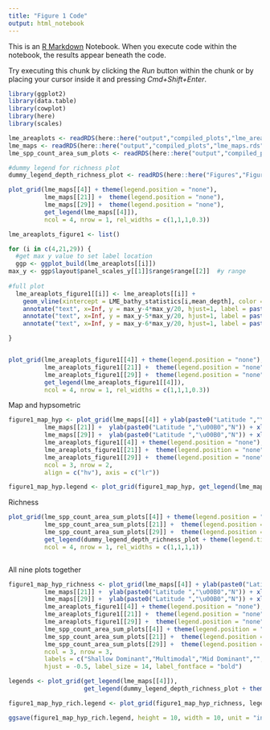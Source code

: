 ```yaml
---
title: "Figure 1 Code"
output: html_notebook
---
```


This is an [R Markdown](http://rmarkdown.rstudio.com) Notebook. When you execute code within the notebook, the results appear beneath the code. 

Try executing this chunk by clicking the *Run* button within the chunk or by placing your cursor inside it and pressing *Cmd+Shift+Enter*. 

```r
library(ggplot2)
library(data.table)
library(cowplot)
library(here)
library(scales)

lme_areaplots <- readRDS(here::here("output","compiled_plots","lme_areaplots.rds"))
lme_maps <- readRDS(here::here("output","compiled_plots","lme_maps.rds"))
lme_spp_count_area_sum_plots <- readRDS(here::here("output","compiled_plots","lme_spp_count_area_sum_plots.rds"))

#dummy legend for richness plot
dummy_legend_depth_richness_plot <- readRDS(here::here("Figures","Figure1","dummy_legend_richness_plot.rds"))
```

```r

plot_grid(lme_maps[[4]] + theme(legend.position = "none"),
          lme_maps[[21]] +  theme(legend.position = "none"),
          lme_maps[[29]] +  theme(legend.position = "none"),
          get_legend(lme_maps[[4]]),
          ncol = 4, nrow = 1, rel_widths = c(1,1,1,0.3))


```

```r

lme_areaplots_figure1 <- list()

for (i in c(4,21,29)) {
  #get max y value to set label location
  ggp <- ggplot_build(lme_areaplots[[i]])
max_y <- ggp$layout$panel_scales_y[[1]]$range$range[[2]]  #y range
  
#full plot
  lme_areaplots_figure1[[i]] <- lme_areaplots[[i]] +
    geom_vline(xintercept = LME_bathy_statistics[i,mean_depth], color = "red", alpha = 0.3) +
    annotate("text", x=Inf, y = max_y-4*max_y/20, hjust=1, label = paste0("Dip Test: ", signif(LME_bathy_statistics[i,"dip_test"],2), " P-value = ", signif(LME_bathy_statistics[i,"dip_p_value"], 2)), size = 2) +
    annotate("text", x=Inf, y = max_y-5*max_y/20, hjust=1, label = paste0("Skew: ", round(LME_bathy_statistics[i,"skew"],2)), size = 2) +
    annotate("text", x=Inf, y = max_y-6*max_y/20, hjust=1, label = paste0("Mean: ",round(LME_bathy_statistics[i,"mean_depth"],2), " m"), size = 2)

}


plot_grid(lme_areaplots_figure1[[4]] + theme(legend.position = "none"),
          lme_areaplots_figure1[[21]] +  theme(legend.position = "none"),
          lme_areaplots_figure1[[29]] +  theme(legend.position = "none"),
          get_legend(lme_areaplots_figure1[[4]]),
          ncol = 4, nrow = 1, rel_widths = c(1,1,1,0.3)) 
```

Map and hypsometric 
```r
figure1_map_hyp <- plot_grid(lme_maps[[4]] + ylab(paste0("Latitude ","\u00B0","N")) + xlab(paste0("Longitude ","\u00B0","E")) + theme(legend.position = "none"),
          lme_maps[[21]] +  ylab(paste0("Latitude ","\u00B0","N")) + xlab(paste0("Longitude ","\u00B0","E")) + theme(legend.position = "none", axis.title.y = element_blank()),
          lme_maps[[29]] +  ylab(paste0("Latitude ","\u00B0","N")) + xlab(paste0("Longitude ","\u00B0","E")) + theme(legend.position = "none", axis.title.y = element_blank()),
          lme_areaplots_figure1[[4]] + theme(legend.position = "none"),
          lme_areaplots_figure1[[21]] +  theme(legend.position = "none", axis.title.y = element_blank()),
          lme_areaplots_figure1[[29]] +  theme(legend.position = "none", axis.title.y = element_blank()),
          ncol = 3, nrow = 2,
          align = c("hv"), axis = c("lr"))

figure1_map_hyp.legend <- plot_grid(figure1_map_hyp, get_legend(lme_maps[[4]]), ncol = 2, nrow = 1, rel_widths = c(10,1))
```

Richness
```r
plot_grid(lme_spp_count_area_sum_plots[[4]] + theme(legend.position = "none"),
          lme_spp_count_area_sum_plots[[21]] +  theme(legend.position = "none", axis.title.y = element_blank()),
          lme_spp_count_area_sum_plots[[29]] +  theme(legend.position = "none", axis.title.y = element_blank()),
          get_legend(dummy_legend_depth_richness_plot + theme(legend.title = element_text(size = 10), legend.text = element_text(size = 10))),
          ncol = 4, nrow = 1, rel_widths = c(1,1,1,1)) 



```

All nine plots together
```r
figure1_map_hyp_richness <- plot_grid(lme_maps[[4]] + ylab(paste0("Latitude ","\u00B0","N")) + xlab(paste0("Longitude ","\u00B0","E")) + theme(legend.position = "none", plot.margin = margin(1,0,0,0,unit = "cm")),
          lme_maps[[21]] +  ylab(paste0("Latitude ","\u00B0","N")) + xlab(paste0("Longitude ","\u00B0","E")) + theme(legend.position = "none", axis.title.y = element_blank(), plot.margin = margin(1,0,0,0,unit = "cm")),
          lme_maps[[29]] +  ylab(paste0("Latitude ","\u00B0","N")) + xlab(paste0("Longitude ","\u00B0","E")) + theme(legend.position = "none", axis.title.y = element_blank(), plot.margin = margin(1,0,0,0,unit = "cm")),
          lme_areaplots_figure1[[4]] + theme(legend.position = "none"),
          lme_areaplots_figure1[[21]] +  theme(legend.position = "none", axis.title.y = element_blank()),
          lme_areaplots_figure1[[29]] +  theme(legend.position = "none", axis.title.y = element_blank()),
          lme_spp_count_area_sum_plots[[4]] + theme(legend.position = "none"),
          lme_spp_count_area_sum_plots[[21]] +  theme(legend.position = "none", axis.title.y = element_blank()),
          lme_spp_count_area_sum_plots[[29]] +  theme(legend.position = "none", axis.title.y = element_blank()),
          ncol = 3, nrow = 3, 
          labels = c("Shallow Dominant","Multimodal","Mid Dominant","","","","","",""), 
          hjust = -0.5, label_size = 14, label_fontface = "bold")

legends <- plot_grid(get_legend(lme_maps[[4]]), 
                     get_legend(dummy_legend_depth_richness_plot + theme(legend.title = element_blank(), legend.text = element_text(size = 11))), nrow  = 2, ncol = 1)

figure1_map_hyp_rich.legend <- plot_grid(figure1_map_hyp_richness, legends, ncol = 2, nrow = 1, rel_widths = c(7,1))

ggsave(figure1_map_hyp_rich.legend, height = 10, width = 10, unit = "in", path = here::here("Figures","Figure1"), filename = "figure1_map_hyp_rich.legend.jpg")
```

